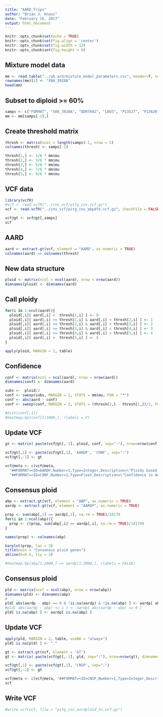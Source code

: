 ```yaml
---
title: "AARD_Trips"
author: "Brian J. Knaus"
date: "February 16, 2017"
output: html_document
---
```


```r
knitr::opts_chunk$set(echo = TRUE)
knitr::opts_chunk$set(fig.align = 'center')
knitr::opts_chunk$set(fig.width = 12)
knitr::opts_chunk$set(fig.height = 6)
```


## Mixture model data


```r
mm <- read.table("../ab_ard/mixture_model_parameters.csv", header=T, sep=",")
rownames(mm)[1] <- "X06_3928A"
head(mm)
```


## Subset to diploid >= 60%


```r
samps <- c("FORMAT", "X06_3928A", "DDR7602", "LBUS", "P13527", "P13626", "Kew122", "Kew126", "P13198", "P6515", "P8844", "PCO038", "PCZ026", "PCZ098", "ND822Pi")
mm <- mm[samps[-1],]
```


## Create threshold matrix


```r
thresh <- matrix(ncol = length(samps)-1, nrow = 5)
colnames(thresh) <- samps[-1]

thresh[1,] <- 1/6 * mm$mu
thresh[2,] <- 3/6 * mm$mu
thresh[3,] <- 5/6 * mm$mu
thresh[4,] <- 7/6 * mm$mu
thresh[5,] <- 9/6 * mm$mu
```


## VCF data



```r
library(vcfR)
#vcf <- read.vcfR("../cnv_vcf/pitg_cnv.vcf.gz")
vcf <- read.vcfR("../cnv_vcf/pitg_cnv_abpdfe.vcf.gz", checkFile = FALSE)
```


```r
vcf@gt <- vcf@gt[,samps]
vcf
```


## AARD


```r
aard <- extract.gt(vcf, element = "AARD", as.numeric = TRUE)
colnames(aard) == colnames(thresh)
```

## New data structure


```r
ploid <- matrix(ncol = ncol(aard), nrow = nrow(aard))
dimnames(ploid) <- dimnames(aard)
```


## Call ploidy


```r

for(i in 1:ncol(aard)){
  ploid[,i][ aard[,i] <  thresh[1,i] ] <- 0
  ploid[,i][ aard[,i] >= thresh[1,i] & aard[,i] < thresh[2,i] ] <- 1
  ploid[,i][ aard[,i] >= thresh[2,i] & aard[,i] < thresh[3,i] ] <- 2
  ploid[,i][ aard[,i] >= thresh[3,i] & aard[,i] < thresh[4,i] ] <- 3
  ploid[,i][ aard[,i] >= thresh[4,i] & aard[,i] < thresh[5,i] ] <- 4
  ploid[,i][ aard[,i] >  thresh[5,i] ] <- 5
}

apply(ploid, MARGIN = 2, table)
```


## Confidence


```r
conf <- matrix(ncol = ncol(aard), nrow = nrow(aard))
dimnames(conf) <- dimnames(aard)
```


```r
subs <-  ploid/2
conf <- sweep(subs, MARGIN = 2, STATS = mm$mu, FUN = "*")
conf <- abs(aard - conf)
conf <- sweep(conf, MARGIN = 2, STATS = (thresh[2,] - thresh[1,])/2, FUN = "/")

#hist(conf[,1])
#heatmap.bp(conf[1:1000,], rlabels = F)
```


## Update VCF


```r
gt <- matrix( paste(vcf@gt[,-1], ploid, conf, sep=":"), nrow=nrow(conf), dimnames=dimnames(conf) )

vcf@gt[,1] <- paste(vcf@gt[,1], 'AARDP', 'CONF', sep=":")
vcf@gt[,-1] <- gt

vcf@meta <- c(vcf@meta, 
  "##FORMAT=<ID=AARDP,Number=1,Type=Integer,Description=\"Ploidy based on AARD\">",
  "##FORMAT=<ID=CONF,Number=1,Type=Float,Description=\"Confidence in AARDP where 0 is high confidence, 1 is near the threshold for rejection and above 1 was over 5N\">")
```


## Consensus ploid


```r
abp <- extract.gt(vcf, element = "ABP", as.numeric = TRUE)
aardp <- extract.gt(vcf, element = "AARDP", as.numeric = TRUE)

prop <- sum(abp[,1] == aardp[,1], na.rm = TRUE)/18179
for(i in 2:ncol(abp)){
  prop <- c(prop, sum(abp[,i] == aardp[,i], na.rm = TRUE)/18179)
}

names(prop) <- colnames(abp)

barplot(prop, las = 3)
title(main = "Consensus ploid genes")
abline(h=0.5, lty = 3)

#heatmap.bp(abp[1:2000,] == aardp[1:2000,], rlabels = FALSE)
```


## Consensus ploid


```r
pld <- matrix(ncol = ncol(abp), nrow = nrow(abp))
dimnames(pld) <- dimnames(abp)
#
pld[ abs(aardp - abp) == 0 & !is.na(aardp) & !is.na(abp) ] <- aardp[ abs(aardp - abp) == 0 & !is.na(aardp) & !is.na(abp) ]
#pld[ abs(aardp - abp) <= 1 ] <- aardp[ abs(aardp - abp) == 0 ]
pld[ is.na(abp) ] <- aardp[ is.na(abp) ]
```


## Update VCF


```r
apply(pld, MARGIN = 2, table, useNA = "always")
pld[ is.na(pld) ] <- "."

gt <- extract.gt(vcf, element = 'GT')
gt <- matrix( paste(vcf@gt[,-1], pld, sep=":"), nrow=nrow(gt), dimnames=dimnames(gt) )

vcf@gt[,1] <- paste(vcf@gt[,1], 'CNSP', sep=":")
vcf@gt[,-1] <- gt

vcf@meta <- c(vcf@meta, "##FORMAT=<ID=CNSP,Number=1,Type=Integer,Description=\"Consensus ploidy where abs(aardp - abp) <= 1 and is.na(abp) are set to aardp\">")
vcf
```


## Write VCF


```r
#write.vcf(vcf, file = "pitg_cnv_aardploid_3n.vcf.gz")
```


